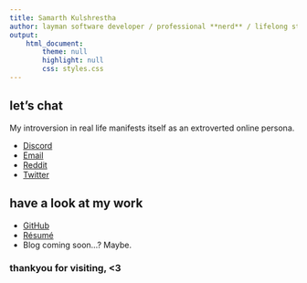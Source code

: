 ```yaml
---
title: Samarth Kulshrestha
author: layman software developer / professional **nerd** / lifelong student
output:
    html_document:
        theme: null
        highlight: null
        css: styles.css
---
```


## let's chat

My introversion in real life manifests itself as an extroverted online persona.

- [Discord](https://discord.com/users/702168378806370375/)
- [Email](mailto:samarthkulshrestha@protonmail.com)
- [Reddit](https://www.reddit.com/user/samarthkulshrestha)
- [Twitter](https://twitter.com/zzamarth)

## have a look at my work

- [GitHub](https://github.com/samarthkulshrestha/)
- [Résumé](https://samarthkulshrestha.github.io/resume.pdf)
- Blog coming soon...? Maybe.

### thankyou for visiting, <3
